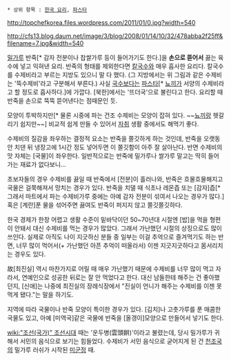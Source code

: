  * 상위 항목 : [[한국 요리]], [[파스타]]

http://topchefkorea.files.wordpress.com/2011/01/0.jpg?width=540

http://cfs13.blog.daum.net/image/3/blog/2008/01/14/10/32/478abba2f25ff&filename=7.jpg&width=540

[[밀가루]] 반죽[* 감자 전분이나 찹쌀가루 등이 들어가기도 한다.]을 '''손으로 뜯어서''' 끓는 육수에 넣고 익혀낸 요리. 반죽의 형태를 제외한다면 [[칼국수]]와 매우 흡사한 요리다. 칼국수를 수제비라고 부르는 지방도 있으니 말 다 했다. (그 지방에서는 위 그림과 같은 수제비는 '뚝수제비'라고 구분해서 부른다.) 사실 [[국수]]보다는 [[파스타]][* [[뇨끼]]가 서양의 수제비라고 할 정도로 흡사하다.]에 가깝다. [북한]에서는 '뜨더국'으로 불린다고 한다. 요리할 때 반죽을 손으로 뚝뚝 뜯어낸다는 점때문인 듯.

모양이 투박하지만[* 물론 시중에 파는 건조 수제비는 모양이 잡혀 있다. ~~[[뇨끼]]랑 헷갈리기 쉽지만~~] 비교적 쉽게 만들 수 있어서 [[자취]] 생활 중에서도 해먹기 좋다. 

수제비의 질감을 좌우하는 결정적 요소는 반죽을 쫄깃하게 하는 것인데, 반죽을 오랫동안 치댄 뒤 냉장고에 1시간 정도 넣어두면 이 쫄깃함이 아주 잘 살아난다. 반면 수제비의 맛 자체는 [국물]이 좌우한다. 일반적으로는 반죽에 밀가루나 쌀가루 말고는 딱히 들어가는 재료가 없다보니... 

초보자들의 경우 수제비를 끓일 때 반죽에서 [전분]이 흘러나와, 반죽은 흐물흐물해지고 국물은 걸쭉해져서 망치는 경우가 있다. 반죽을 치댈 때 식초나 레몬즙 또는 [감자]즙[* 그래서 마트에서 파는 수제비가루 중에는 아예 감자 전분이 섞여서 나오는 경우가 많다.] 혹은 [계란]푼 물을 섞어주면 끓여도 반죽이 퍼지지 않고 쫄깃쫄깃하다. 

한국 경제가 한창 어렵고 생활 수준이 밑바닥이던 50~70년대 시절엔 [밥]을 먹을 형편이 안돼서 대신 수제비를 먹는 경우가 많았다. 그래서 가난했던 시절의 상징으로도 많이 쓰인다. 실제로 아직도 나이 지긋하신 분들 중 일부는 이걸 추억으로 즐겨먹기도 하는 반면, 너무 많이 먹어서(+ 가난했던 아픈 추억이 떠올라서) 이젠 지긋지긋하다고 몸서리치는 경우도 있다. 

故[최진실] 역시 마찬가지로 어릴 때 매우 가난했기 때문에 수제비를 너무 많이 먹고 자라서, 연예인으로 성공한 뒤로는 잘 안 먹었다고 한다. 대신 남들한테 해주는 건 좋아했던지, [신애]는 나중에 최진실의 장례식장에서 "진실이 언니가 해주는 수제비를 이젠 못 먹게 됐다."는 말을 하기도.

지역에 따라 국물이나 반죽 모양이 특이한 경우가 있다. [김치]나 고춧가루를 푼 매콤한 국물도 있고, 아예 [미역국]같은 국물에 반죽을 [올갱이]모양으로 만들어서 넣기도 한다.

[[wiki:"조선(국가)" 조선]]시대 때는 '운두병(雲頭餠)'이라고 불렸는데, 당시 밀가루가 귀해서 서민의 음식으로 보기는 힘들었다. 수제비가 서민 음식으로 굳어지게 된 건 [[천조국]]의 밀가루 러쉬가 시작된 [[미군정]] 때.
